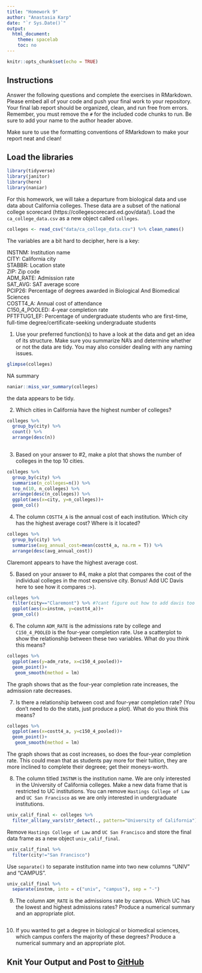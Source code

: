 ```yaml
---
title: "Homework 9"
author: "Anastasia Karp"
date: "`r Sys.Date()`"
output:
  html_document:
    theme: spacelab
    toc: no
---
```


```r
knitr::opts_chunk$set(echo = TRUE)
```

## Instructions
Answer the following questions and complete the exercises in RMarkdown. Please embed all of your code and push your final work to your repository. Your final lab report should be organized, clean, and run free from errors. Remember, you must remove the `#` for the included code chunks to run. Be sure to add your name to the author header above.  

Make sure to use the formatting conventions of RMarkdown to make your report neat and clean!  

## Load the libraries
```r
library(tidyverse)
library(janitor)
library(here)
library(naniar)
``` 

For this homework, we will take a departure from biological data and use data about California colleges. These data are a subset of the national college scorecard (https://collegescorecard.ed.gov/data/). Load the `ca_college_data.csv` as a new object called `colleges`.
```r
colleges <- read_csv("data/ca_college_data.csv") %>% clean_names()
```

The variables are a bit hard to decipher, here is a key:  

INSTNM: Institution name  
CITY: California city  
STABBR: Location state  
ZIP: Zip code  
ADM_RATE: Admission rate  
SAT_AVG: SAT average score  
PCIP26: Percentage of degrees awarded in Biological And Biomedical Sciences  
COSTT4_A: Annual cost of attendance  
C150_4_POOLED: 4-year completion rate  
PFTFTUG1_EF: Percentage of undergraduate students who are first-time, full-time degree/certificate-seeking undergraduate students  

1. Use your preferred function(s) to have a look at the data and get an idea of its structure. Make sure you summarize NA's and determine whether or not the data are tidy. You may also consider dealing with any naming issues.
```r
glimpse(colleges)
```
NA summary
```r
naniar::miss_var_summary(colleges)
```
the data appears to be tidy.


2. Which cities in California have the highest number of colleges?
```r
colleges %>% 
  group_by(city) %>% 
  count() %>% 
  arrange(desc(n))
  
```



3. Based on your answer to #2, make a plot that shows the number of colleges in the top 10 cities.
```r
colleges %>% 
  group_by(city) %>% 
  summarise(n_colleges=n()) %>% 
  top_n(10, n_colleges) %>% 
  arrange(desc(n_colleges)) %>% 
  ggplot(aes(x=city, y=n_colleges))+
  geom_col()
```


4. The column `COSTT4_A` is the annual cost of each institution. Which city has the highest average cost? Where is it located?
```r
colleges %>% 
  group_by(city) %>% 
  summarise(avg_annual_cost=mean(costt4_a, na.rm = T)) %>% 
  arrange(desc(avg_annual_cost))

```
Claremont appears to have the highest average cost.


5. Based on your answer to #4, make a plot that compares the cost of the individual colleges in the most expensive city. Bonus! Add UC Davis here to see how it compares :>).
```r
colleges %>% 
  filter(city=="Claremont") %>% #?cant figure out how to add davis too
  ggplot(aes(x=instnm, y=costt4_a))+
  geom_col()
```


6. The column `ADM_RATE` is the admissions rate by college and `C150_4_POOLED` is the four-year completion rate. Use a scatterplot to show the relationship between these two variables. What do you think this means?
```r
colleges %>% 
  ggplot(aes(y=adm_rate, x=c150_4_pooled))+
  geom_point()+
   geom_smooth(method = lm)
```
The graph shows that as the four-year completion rate increases, the admission rate decreases.


7. Is there a relationship between cost and four-year completion rate? (You don't need to do the stats, just produce a plot). What do you think this means?
```r
colleges %>% 
  ggplot(aes(x=costt4_a, y=c150_4_pooled))+
  geom_point()+
   geom_smooth(method = lm)
```
The graph shows that as cost increases, so does the four-year completion rate. This could mean that as students pay more for their tuition, they are more inclined to complete their degreee; get their moneys-worth.


8. The column titled `INSTNM` is the institution name. We are only interested in the University of California colleges. Make a new data frame that is restricted to UC institutions. You can remove `Hastings College of Law` and `UC San Francisco` as we are only interested in undergraduate institutions.
```r
univ_calif_final <- colleges %>% 
  filter_all(any_vars(str_detect(., pattern="University of California") ))
```


Remove `Hastings College of Law` and `UC San Francisco` and store the final data frame as a new object `univ_calif_final`.
```r
univ_calif_final %>% 
  filter(city!="San Francisco")
```


Use `separate()` to separate institution name into two new columns "UNIV" and "CAMPUS".
```r
univ_calif_final %>% 
  separate(instnm, into = c("univ", "campus"), sep = "-")
```


9. The column `ADM_RATE` is the admissions rate by campus. Which UC has the lowest and highest admissions rates? Produce a numerical summary and an appropriate plot.
```r

```


10. If you wanted to get a degree in biological or biomedical sciences, which campus confers the majority of these degrees? Produce a numerical summary and an appropriate plot.

## Knit Your Output and Post to [GitHub](https://github.com/FRS417-DataScienceBiologists)